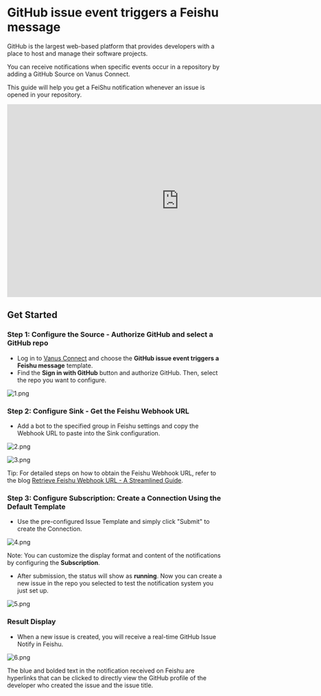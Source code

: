 # GitHub issue event triggers a Feishu message

GitHub is the largest web-based platform that provides developers with a place to host and manage their software projects.

You can receive notifications when specific events occur in a repository by adding a GitHub Source on Vanus Connect.

This guide will help you get a FeiShu notification whenever an issue is opened in your repository.

<iframe width="800" height="450" src="https://www.youtube.com/embed/6ALWxpZohQI" title="YouTube video player" frameBorder="0" allowFullScreen={true} allow="accelerometer; autoplay; clipboard-write; encrypted-media; gyroscope; picture-in-picture; web-share"></iframe>

## Get Started

### Step 1: Configure the Source - Authorize GitHub and select a GitHub repo

- Log in to  [Vanus Connect](https://cloud.vanus.ai/)  and choose the **GitHub issue event triggers a Feishu message** template.
- Find the **Sign in with GitHub** button and authorize GitHub. Then, select the repo you want to configure.

![1.png](./imgs/github-issue-created-feishu-1.png)

### Step 2: Configure Sink - Get the Feishu Webhook URL

- Add a bot to the specified group in Feishu settings and copy the Webhook URL to paste into the Sink configuration.

![2.png](./imgs/github-issue-created-feishu-2.png)

![3.png](./imgs/github-issue-created-feishu-3.png)

Tip: For detailed steps on how to obtain the Feishu Webhook URL, refer to the blog [Retrieve Feishu Webhook URL - A Streamlined Guide](https://www.vanus.ai/blog/retrieve-feishu-webhook-url/).

### Step 3: Configure Subscription: Create a Connection Using the Default Template

- Use the pre-configured Issue Template and simply click "Submit" to create the Connection.

![4.png](./imgs/github-issue-created-feishu-4.png)

Note: You can customize the display format and content of the notifications by configuring the **Subscription**.

- After submission, the status will show as **running**. Now you can create a new issue in the repo you selected to test the notification system you just set up.

![5.png](./imgs/github-issue-created-feishu-5.png)

### Result Display

- When a new issue is created, you will receive a real-time GitHub Issue Notify in Feishu.

![6.png](./imgs/github-issue-created-feishu-6.png)

The blue and bolded text in the notification received on Feishu are hyperlinks that can be clicked to directly view the GitHub profile of the developer who created the issue and the issue title.
